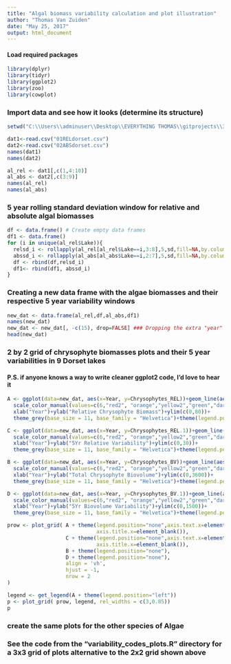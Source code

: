 ```yaml
---
title: "Algal biomass variability calculation and plot illustration"
author: "Thomas Van Zuiden"
date: "May 25, 2017"
output: html_document
---
```

#### Load required packages
```r
library(dplyr)
library(tidyr)
library(ggplot2)
library(zoo)
library(cowplot)
```

### Import data and see how it looks (determine its structure)
```r
setwd("C:\\Users\\adminuser\\Desktop\\EVERYTHING THOMAS\\gitprojects\\30yr_Algae_Variability_Dorset")
```
```r
dat1<-read.csv("01RELdorset.csv")
dat2<-read.csv("02ABSdorset.csv")
names(dat1)
names(dat2)
```
```r
al_rel <- dat1[,c(1,4:10)]
al_abs <- dat2[,c(3:9)]
names(al_rel)
names(al_abs)
```

### 5 year rolling standard deviation window for relative and absolute algal biomasses
```r
df <- data.frame() # Create empty data frames
df1 <- data.frame()
for (i in unique(al_rel$Lake)){
  relsd_i <- rollapply(al_rel[al_rel$Lake==i,3:8],5,sd,fill=NA,by.column=TRUE)
  abssd_i <- rollapply(al_abs[al_abs$Lake==i,2:7],5,sd,fill=NA,by.column=TRUE)
  df <- rbind(df,relsd_i)
  df1<- rbind(df1, abssd_i)
}
```

### Creating a new data frame with the algae biomasses and their respective 5 year variability windows
```r
new_dat <- data.frame(al_rel,df,al_abs,df1)
names(new_dat)
new_dat <- new_dat[, -c(15), drop=FALSE] ### Dropping the extra "year" column
head(new_dat)
```

### 2 by 2 grid of chrysophyte biomasses plots and their 5 year variabilities in 9 Dorset lakes

#### P.S. if anyone knows a way to write cleaner ggplot2 code, I'd love to hear it
```r
A <- ggplot(data=new_dat, aes(x=Year, y=Chrysophytes_REL))+geom_line(aes(colour=Lake), size=1.1)+
  scale_color_manual(values=c(6,"red2", "orange","yellow2","green","darkgreen","cyan","blue",1,8))+
  xlab("Year")+ylab("Relative Chrysophyte Biomass")+ylim(c(0,80))+
  theme_grey(base_size = 11, base_family = "Helvetica")+theme(legend.position="none")

C <- ggplot(data=new_dat, aes(x=Year, y=Chrysophytes_REL.1))+geom_line(aes(colour=Lake), size=1.1)+
  scale_color_manual(values=c(6,"red2", "orange","yellow2","green","darkgreen","cyan","blue",1,8))+
  xlab("Year")+ylab("5Yr Relative Variability")+ylim(c(0,30))+
  theme_grey(base_size = 11, base_family = "Helvetica")+theme(legend.position="none")

B <- ggplot(data=new_dat, aes(x=Year, y=Chrysophytes_BV))+geom_line(aes(colour=Lake), size=1.1)+
  scale_color_manual(values=c(6,"red2", "orange","yellow2","green","darkgreen","cyan","blue",1,8))+
  xlab("Year")+ylab("Total Chrysophyte Biovolume")+ylim(c(0,3600))+
  theme_grey(base_size = 11, base_family = "Helvetica")+theme(legend.position="none")

D <- ggplot(data=new_dat, aes(x=Year, y=Chrysophytes_BV.1))+geom_line(aes(colour=Lake), size=1.1)+
  scale_color_manual(values=c(6,"red2", "orange","yellow2","green","darkgreen","cyan","blue",1,8))+
  xlab("Year")+ylab("5Yr Biovolume Variability")+ylim(c(0,1500))+
  theme_grey(base_size = 11, base_family = "Helvetica")+theme(legend.position="none")

prow <- plot_grid( A + theme(legend.position="none",axis.text.x=element_blank(),
                             axis.title.x=element_blank()),
                   C + theme(legend.position="none",axis.text.x=element_blank(),
                             axis.title.x=element_blank()),
                   B + theme(legend.position="none"),
                   D + theme(legend.position="none"),
                   align = 'vh',
                   hjust = -1,
                   nrow = 2
)

legend <- get_legend(A + theme(legend.position="left"))
p <- plot_grid( prow, legend, rel_widths = c(3,0.85))
p
```

### create the same plots for the other species of Algae

### See the code from the "variability_codes_plots.R" directory for a 3x3 grid of plots alternative to the 2x2 grid shown above